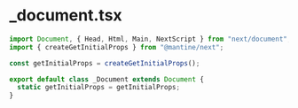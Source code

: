 # \_document.tsx

```js
import Document, { Head, Html, Main, NextScript } from "next/document";
import { createGetInitialProps } from "@mantine/next";

const getInitialProps = createGetInitialProps();

export default class _Document extends Document {
  static getInitialProps = getInitialProps;
}
```
